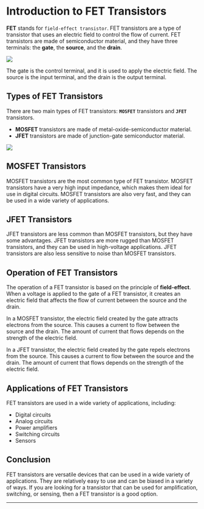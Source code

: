 
# Introduction to FET Transistors

**FET** stands for `field-effect transistor`. FET transistors are a type of transistor that uses an electric field to control the flow of current. FET transistors are made of semiconductor material, and they have three terminals: the **gate**, the **source**, and the **drain**.

<Image src="/FET-transistor.webp" caption="FET Transistor Image" />

The gate is the control terminal, and it is used to apply the electric field. The source is the input terminal, and the drain is the output terminal.

## Types of FET Transistors

There are two main types of FET transistors: **`MOSFET`** transistors and **`JFET`** transistors.

- **MOSFET** transistors are made of metal-oxide-semiconductor material.
- **JFET** transistors are made of junction-gate semiconductor material.

<Image src="/MOSFET-vs-JFET.png" caption="MOSFET & JFET" />

## MOSFET Transistors

MOSFET transistors are the most common type of FET transistor. MOSFET transistors have a very high input impedance, which makes them ideal for use in digital circuits. MOSFET transistors are also very fast, and they can be used in a wide variety of applications.

## JFET Transistors

JFET transistors are less common than MOSFET transistors, but they have some advantages. JFET transistors are more rugged than MOSFET transistors, and they can be used in high-voltage applications. JFET transistors are also less sensitive to noise than MOSFET transistors.

## Operation of FET Transistors

The operation of a FET transistor is based on the principle of **field-effect**. When a voltage is applied to the gate of a FET transistor, it creates an electric field that affects the flow of current between the source and the drain.

In a MOSFET transistor, the electric field created by the gate attracts electrons from the source. This causes a current to flow between the source and the drain. The amount of current that flows depends on the strength of the electric field.

In a JFET transistor, the electric field created by the gate repels electrons from the source. This causes a current to flow between the source and the drain. The amount of current that flows depends on the strength of the electric field.

## Applications of FET Transistors

FET transistors are used in a wide variety of applications, including:

- Digital circuits
- Analog circuits
- Power amplifiers
- Switching circuits
- Sensors

## Conclusion

FET transistors are versatile devices that can be used in a wide variety of applications. They are relatively easy to use and can be biased in a variety of ways. If you are looking for a transistor that can be used for amplification, switching, or sensing, then a FET transistor is a good option.

---

<Cards>
  <Card title="JFET" href="/electronics/transistor/FET/JFET" />
  <Card title="MOSFET" href="/electronics/transistor/FET/MOSFET" />
</Cards>
